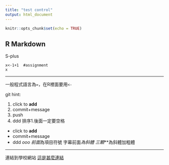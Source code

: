 ```yaml
---
title: "test control"
output: html_document
---
```


```r
knitr::opts_chunk$set(echo = TRUE)
```

## R Markdown
S-plus

```｛r｝
x<-1+1  #assignment
x
```


---

一般程式語言為`=`，在R裡面要用`<-`

git hint:


1. click to **add**
1. commit+message
1. push
1. ddd
排序1.後面一定要空格
* click to **add**
* commit+message
* ddd *ooo
前面*為項目符號 字幕前面*為斜體
三顆***為斜體加粗體

---

連結到學校網站
[這是甚麼連結](https://www.nkust.edu.tw/)